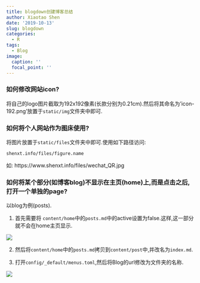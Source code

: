 ```yaml
---
title: blogdown创建博客总结
author: Xiaotao Shen
date: '2019-10-13'
slug: blogdown
categories:
  - R
tags:
  - Blog
image:
  caption: ''
  focal_point: ''
---
```



### 如何修改网站icon?

将自己的logo图片截取为192x192像素(长款分别为0.21cm).然后将其命名为'icon-192.png'放置于`static/img`文件夹中即可.

### 如何将个人网站作为图床使用?

将图片放置于`static/files`文件夹中即可.使用如下路径访问:   

`shenxt.info/files/figure.name`

如: https://www.shenxt.info/files/wechat_QR.jpg

### 如何将某个部分(如博客blog)不显示在主页(home)上,而是点击之后,打开一个单独的page?

以blog为例(posts).

1. 首先需要将 `content/home`中的`posts.md`中的active设置为false.这样,这一部分就不会在home主页显示.

![](2019-10-13-blogdown/change-active.png)

2. 然后将`content/home`中的`posts.md`拷贝到`content/post`中,并改名为`index.md`.

3. 打开`config/_default/menus.toml`,然后将Blog的url修改为文件夹的名称.

![](2019-10-13-blogdown/change-url.png)